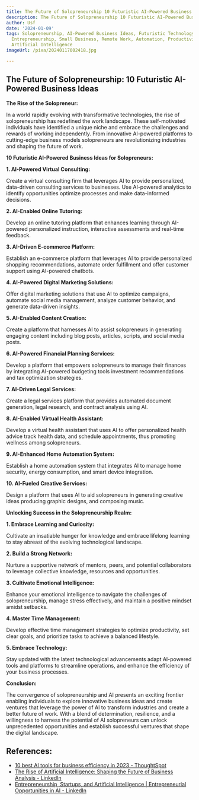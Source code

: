 ```yaml
---
title: The Future of Solopreneurship 10 Futuristic AI-Powered Business Ideas
description: The Future of Solopreneurship 10 Futuristic AI-Powered Business Ideas
author: Usf
date: '2024-01-09'
tags: Solopreneurship, AI-Powered Business Ideas, Futuristic Technology, Innovation,
  Entrepreneurship, Small Business, Remote Work, Automation, Productivity, Efficiency,
  Artificial Intelligence
imageUrl: /pixa/20240117002418.jpg

---
```

## The Future of Solopreneurship: 10 Futuristic  AI-Powered Business Ideas

**The Rise of the Solopreneur:**

In a world rapidly evolving with  transformative technologies, the rise of solopreneurship has redefined the  work landscape.  These self-motivated individuals have identified a  unique niche and embrace the challenges  and rewards of working independently. From innovative AI-powered platforms to cutting-edge business models  solopreneurs are revolutionizing industries and shaping the future of work.

**10 Futuristic AI-Powered Business Ideas for Solopreneurs:**

**1. AI-Powered  Virtual Consulting:**

Create a virtual consulting firm  that leverages AI to provide personalized, data-driven consulting services to businesses. Use AI-powered analytics to identify opportunities optimize processes and make data-informed decisions.

**2. AI-Enabled Online Tutoring:**

Develop an online tutoring platform that enhances  learning  through AI-powered  personalized instruction, interactive assessments and real-time feedback.

**3. AI-Driven E-commerce Platform:**

Establish an e-commerce platform that leverages AI to provide  personalized shopping recommendations, automate order fulfillment and offer customer  support  using AI-powered  chatbots.

**4. AI-Powered Digital  Marketing Solutions:**

Offer digital marketing solutions  that use AI  to  optimize campaigns,  automate social media management, analyze customer behavior, and generate data-driven insights.

**5. AI-Enabled Content Creation:**

Create a platform that harnesses AI to assist solopreneurs  in generating engaging content including blog posts, articles, scripts, and social media posts.

**6. AI-Powered Financial Planning Services:**

Develop a platform that empowers  solopreneurs to manage their finances by integrating AI-powered budgeting tools investment  recommendations and  tax  optimization strategies.

**7. AI-Driven Legal Services:**

Create a legal services platform that provides  automated document  generation, legal research, and contract  analysis using AI.

**8. AI-Enabled Virtual Health Assistant:**

Develop a virtual health assistant that uses AI to offer personalized health advice track health data, and schedule appointments, thus promoting  wellness among solopreneurs.

**9. AI-Enhanced  Home Automation System:**

Establish  a home automation  system that integrates AI to  manage home security, energy consumption, and smart device integration.

**10. AI-Fueled  Creative Services:**

Design a platform that uses AI to aid solopreneurs in generating creative ideas producing graphic designs, and composing music.

**Unlocking Success in the Solopreneurship Realm:**

**1. Embrace Learning and Curiosity:**

Cultivate an insatiable hunger for knowledge and embrace lifelong learning to stay  abreast of the evolving technological landscape.

**2. Build a Strong Network:**

Nurture a supportive network of mentors, peers, and potential collaborators to leverage  collective knowledge, resources and opportunities.

**3. Cultivate Emotional Intelligence:**

Enhance your emotional intelligence to navigate  the challenges of solopreneurship, manage stress effectively, and maintain a positive mindset  amidst setbacks.

**4. Master  Time Management:**

Develop effective time management strategies to optimize  productivity, set clear goals, and prioritize tasks to  achieve a balanced lifestyle.

**5. Embrace Technology:**

Stay updated with the latest technological advancements adapt AI-powered tools and platforms to streamline operations, and enhance the efficiency of  your business processes.

**Conclusion:**

The convergence  of solopreneurship  and AI presents an exciting frontier enabling individuals to explore innovative business ideas and create ventures  that leverage the power of AI to transform industries and create a  better future of work. With a blend of determination, resilience, and a willingness to harness the potential of AI solopreneurs can unlock unprecedented opportunities  and establish successful ventures that shape the digital landscape.

## References:
- [10 best AI tools for business efficiency in 2023 - ThoughtSpot](https://www.thoughtspot.com/data-trends/ai/best-ai-tools-for-business)
- [The Rise of Artificial Intelligence: Shaping the Future of Business Analysis - LinkedIn](https://www.linkedin.com/pulse/rise-artificial-intelligence-shaping-future-business-r0fmf)
- [Entrepreneurship, Startups, and Artificial Intelligence | Entrepreneurial Opportunities in AI - LinkedIn](https://www.linkedin.com/pulse/entrepreneurship-startups-artificial-intelligence-ai-rise-rajoo-jha-jrkaf)
